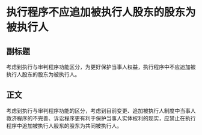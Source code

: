 # 执行程序不应追加被执行人股东的股东为被执行人
## 副标题
考虑到执行与审判程序功能区分，为更好保护当事人权益，执行程序中不应追加被执行人股东的股东为被执行人。
## 正文
考虑到执行与审判程序功能的区分，考虑到目前变更、追加被执行人制度中当事人救济程序的不完善、诉讼程序更有利于保护当事人实体权利的现实，应禁止在执行程序中追加被执行人股东的股东为共同被执行人。